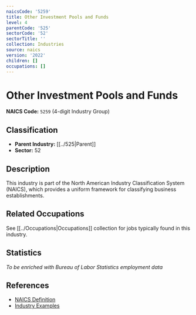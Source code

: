 ```yaml
---
naicsCode: '5259'
title: Other Investment Pools and Funds
level: 4
parentCode: '525'
sectorCode: '52'
sectorTitle: ''
collection: Industries
source: naics
version: '2022'
children: []
occupations: []
---
```

# Other Investment Pools and Funds

**NAICS Code:** `5259` (4-digit Industry Group)

## Classification

- **Parent Industry:** [[../525|Parent]]
- **Sector:** 52

## Description

This industry is part of the North American Industry Classification System (NAICS), which provides a uniform framework for classifying business establishments.

## Related Occupations

See [[../Occupations|Occupations]] collection for jobs typically found in this industry.

## Statistics

*To be enriched with Bureau of Labor Statistics employment data*

## References

- [NAICS Definition](https://www.census.gov/naics/)
- [Industry Examples](https://www.census.gov/naics/2022NAICS/)
